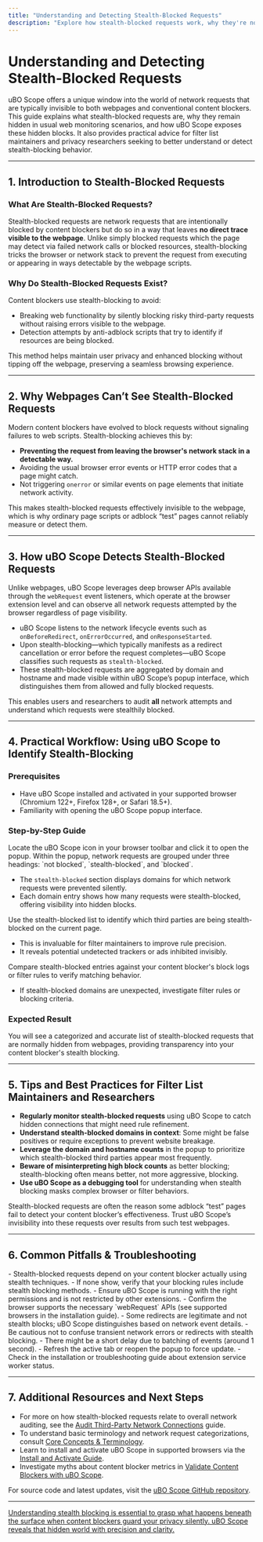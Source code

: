 ```yaml
---
title: "Understanding and Detecting Stealth-Blocked Requests"
description: "Explore how stealth-blocked requests work, why they're not visible to webpages, and how uBO Scope exposes these hidden blocks. Practical tips for filter list maintainers and privacy researchers."
---
```


# Understanding and Detecting Stealth-Blocked Requests

uBO Scope offers a unique window into the world of network requests that are typically invisible to both webpages and conventional content blockers. This guide explains what stealth-blocked requests are, why they remain hidden in usual web monitoring scenarios, and how uBO Scope exposes these hidden blocks. It also provides practical advice for filter list maintainers and privacy researchers seeking to better understand or detect stealth-blocking behavior.

---

## 1. Introduction to Stealth-Blocked Requests

### What Are Stealth-Blocked Requests?
Stealth-blocked requests are network requests that are intentionally blocked by content blockers but do so in a way that leaves **no direct trace visible to the webpage**. Unlike simply blocked requests which the page may detect via failed network calls or blocked resources, stealth-blocking tricks the browser or network stack to prevent the request from executing or appearing in ways detectable by the webpage scripts.

### Why Do Stealth-Blocked Requests Exist?
Content blockers use stealth-blocking to avoid:
- Breaking web functionality by silently blocking risky third-party requests without raising errors visible to the webpage.
- Detection attempts by anti-adblock scripts that try to identify if resources are being blocked.

This method helps maintain user privacy and enhanced blocking without tipping off the webpage, preserving a seamless browsing experience.

---

## 2. Why Webpages Can’t See Stealth-Blocked Requests

Modern content blockers have evolved to block requests without signaling failures to web scripts. Stealth-blocking achieves this by:

- **Preventing the request from leaving the browser's network stack in a detectable way.**
- Avoiding the usual browser error events or HTTP error codes that a page might catch.
- Not triggering `onerror` or similar events on page elements that initiate network activity.

This makes stealth-blocked requests effectively invisible to the webpage, which is why ordinary page scripts or adblock “test” pages cannot reliably measure or detect them.

---

## 3. How uBO Scope Detects Stealth-Blocked Requests

Unlike webpages, uBO Scope leverages deep browser APIs available through the `webRequest` event listeners, which operate at the browser extension level and can observe all network requests attempted by the browser regardless of page visibility.

- uBO Scope listens to the network lifecycle events such as `onBeforeRedirect`, `onErrorOccurred`, and `onResponseStarted`.
- Upon stealth-blocking—which typically manifests as a redirect cancellation or error before the request completes—uBO Scope classifies such requests as `stealth-blocked`.
- These stealth-blocked requests are aggregated by domain and hostname and made visible within uBO Scope’s popup interface, which distinguishes them from allowed and fully blocked requests.

This enables users and researchers to audit **all** network attempts and understand which requests were stealthily blocked.

---

## 4. Practical Workflow: Using uBO Scope to Identify Stealth-Blocking

### Prerequisites
- Have uBO Scope installed and activated in your supported browser (Chromium 122+, Firefox 128+, or Safari 18.5+).
- Familiarity with opening the uBO Scope popup interface.

### Step-by-Step Guide

<Steps>
<Step title="Open the uBO Scope Popup">
Locate the uBO Scope icon in your browser toolbar and click it to open the popup.
</Step>
<Step title="Observe the List of Domains">
Within the popup, network requests are grouped under three headings: `not blocked`, `stealth-blocked`, and `blocked`.

- The `stealth-blocked` section displays domains for which network requests were prevented silently.
- Each domain entry shows how many requests were stealth-blocked, offering visibility into hidden blocks.
</Step>
<Step title="Analyze Stealth-Blocked Domains">
Use the stealth-blocked list to identify which third parties are being stealth-blocked on the current page.

- This is invaluable for filter maintainers to improve rule precision.
- It reveals potential undetected trackers or ads inhibited invisibly.
</Step>
<Step title="Cross-Verify with Content Blocker Behavior">
Compare stealth-blocked entries against your content blocker's block logs or filter rules to verify matching behavior.

- If stealth-blocked domains are unexpected, investigate filter rules or blocking criteria.
</Step>
</Steps>

### Expected Result
You will see a categorized and accurate list of stealth-blocked requests that are normally hidden from webpages, providing transparency into your content blocker's stealth blocking.

---

## 5. Tips and Best Practices for Filter List Maintainers and Researchers

- **Regularly monitor stealth-blocked requests** using uBO Scope to catch hidden connections that might need rule refinement.
- **Understand stealth-blocked domains in context**: Some might be false positives or require exceptions to prevent website breakage.
- **Leverage the domain and hostname counts** in the popup to prioritize which stealth-blocked third parties appear most frequently.
- **Beware of misinterpreting high block counts** as better blocking; stealth-blocking often means better, not more aggressive, blocking.
- **Use uBO Scope as a debugging tool** for understanding when stealth blocking masks complex browser or filter behaviors.

<Tip>
Stealth-blocked requests are often the reason some adblock “test” pages fail to detect your content blocker’s effectiveness. Trust uBO Scope’s invisibility into these requests over results from such test webpages.
</Tip>

---

## 6. Common Pitfalls & Troubleshooting

<AccordionGroup title="Common Issues">
<Accordion title="No Stealth-Blocked Requests Showing Up">
- Stealth-blocked requests depend on your content blocker actually using stealth techniques.
- If none show, verify that your blocking rules include stealth blocking methods.
- Ensure uBO Scope is running with the right permissions and is not restricted by other extensions.
- Confirm the browser supports the necessary `webRequest` APIs (see supported browsers in the installation guide).
</Accordion>
<Accordion title="Interpreting Redirect Events as Stealth-Blocked">
- Some redirects are legitimate and not stealth blocks; uBO Scope distinguishes based on network event details.
- Be cautious not to confuse transient network errors or redirects with stealth blocking.
</Accordion>
<Accordion title="Popup Data Not Updating in Real Time">
- There might be a short delay due to batching of events (around 1 second).
- Refresh the active tab or reopen the popup to force update.
- Check in the installation or troubleshooting guide about extension service worker status.
</Accordion>
</AccordionGroup>

---

## 7. Additional Resources and Next Steps

- For more on how stealth-blocked requests relate to overall network auditing, see the [Audit Third-Party Network Connections](https://example.com/guides/core-workflows/audit-network-connections) guide.
- To understand basic terminology and network request categorizations, consult [Core Concepts & Terminology](https://example.com/overview/foundation-architecture/core-concepts-terminology).
- Learn to install and activate uBO Scope in supported browsers via the [Install and Activate Guide](https://example.com/guides/getting-started/install-activate).
- Investigate myths about content blocker metrics in [Validate Content Blockers with uBO Scope](https://example.com/guides/core-workflows/validate-blockers).

For source code and latest updates, visit the [uBO Scope GitHub repository](https://github.com/gorhill/uBO-Scope).

---

<u>Understanding stealth blocking is essential to grasp what happens beneath the surface when content blockers guard your privacy silently. uBO Scope reveals that hidden world with precision and clarity.</u>
